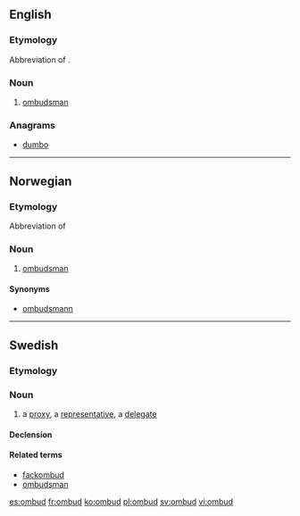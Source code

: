 ==English==

{{rfp|lang=en}}

===Etymology===
Abbreviation of {{term|ombudsman}}.

===Noun===
{{en-noun}}

# {{informal}} [[ombudsman]]

===Anagrams===
* [[dumbo#English|dumbo]]

----

==Norwegian==

{{rfp|lang=no}}

===Etymology===
Abbreviation of {{term|ombudsmann|lang=no}}

===Noun===
{{no-noun-n1}}

# [[ombudsman]]

====Synonyms====
*[[ombudsmann]]

----

==Swedish==

===Etymology===
{{compound|om|bud|lang=sv}}

===Noun===
{{sv-noun|g=n}}

# a [[proxy]], a [[representative]], a [[delegate]]

====Declension====
{{sv-noun-n-zero}}

====Related terms====
* [[fackombud]]
* [[ombudsman]]

[[es:ombud]]
[[fr:ombud]]
[[ko:ombud]]
[[pl:ombud]]
[[sv:ombud]]
[[vi:ombud]]